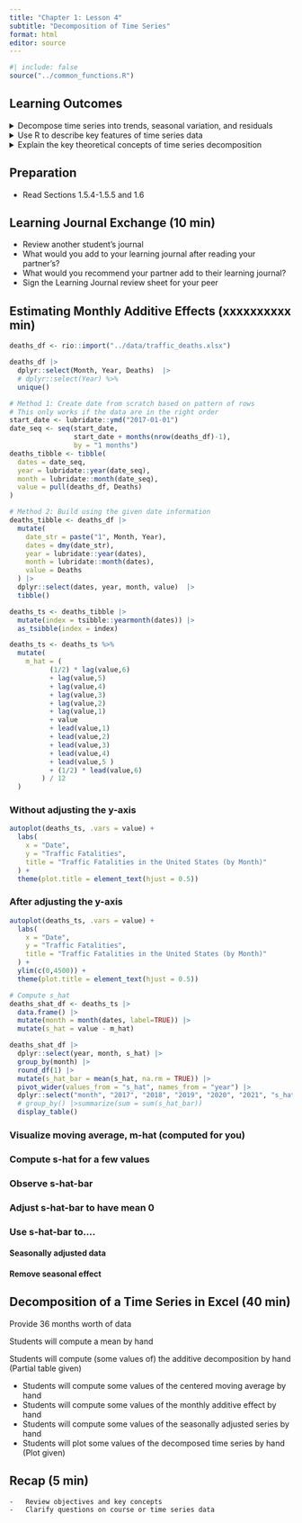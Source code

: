 ```yaml
---
title: "Chapter 1: Lesson 4"
subtitle: "Decomposition of Time Series"
format: html
editor: source
---
```


```r
#| include: false
source("../common_functions.R")
```

## Learning Outcomes

<details>
<summary>Decompose time series into trends, seasonal variation, and residuals</summary>
    -   Obtain residuals as difference between original series and trend + seasonal estimates
</details>
<details>
<summary>Use R to describe key features of time series data</summary>
    -   Remove seasonal variation of a time series
</details>
<details>
<summary>Explain the key theoretical concepts of time series decomposition</summary>
    -   Explain how to remove seasonal variation using an estimate for seasonal component of a time series
</details>



## Preparation

-   Read Sections 1.5.4-1.5.5 and 1.6


## Learning Journal Exchange (10 min)

-   Review another student's journal
-   What would you add to your learning journal after reading your partner's?
-   What would you recommend your partner add to their learning journal?
-   Sign the Learning Journal review sheet for your peer






<!-- ## Random walks (5-10 min) -->

<!-- ```          -->
<!-- -   Definition of a random walk -->
<!-- -   Example: tossing a coin and moving left or right one integer on a number line -->
<!-- ``` -->

<!-- ::: callout-solution -->
<!-- Please add simulation of random walk here -->
<!-- ::: -->






<!-- ## When to use additive vs. multiplicative decomposition (5 min) -->

<!-- -   Additive: Constant variance -->
<!-- -   Multiplicative: Variance grows with the value of the time series -->

## Estimating Monthly Additive Effects (xxxxxxxxxx min)

```r
deaths_df <- rio::import("../data/traffic_deaths.xlsx")

deaths_df |> 
  dplyr::select(Month, Year, Deaths)  |> 
  # dplyr::select(Year) %>%
  unique()

# Method 1: Create date from scratch based on pattern of rows
# This only works if the data are in the right order
start_date <- lubridate::ymd("2017-01-01")
date_seq <- seq(start_date,
                start_date + months(nrow(deaths_df)-1),
                by = "1 months")
deaths_tibble <- tibble(
  dates = date_seq,
  year = lubridate::year(date_seq),
  month = lubridate::month(date_seq),
  value = pull(deaths_df, Deaths)
)

# Method 2: Build using the given date information
deaths_tibble <- deaths_df |>
  mutate(
    date_str = paste("1", Month, Year),
    dates = dmy(date_str),
    year = lubridate::year(dates),
    month = lubridate::month(dates),
    value = Deaths
  ) |>
  dplyr::select(dates, year, month, value)  |> 
  tibble()

deaths_ts <- deaths_tibble |>
  mutate(index = tsibble::yearmonth(dates)) |>
  as_tsibble(index = index)

deaths_ts <- deaths_ts %>% 
  mutate(
    m_hat = (
          (1/2) * lag(value,6)
          + lag(value,5)
          + lag(value,4)
          + lag(value,3)
          + lag(value,2)
          + lag(value,1)
          + value
          + lead(value,1)
          + lead(value,2)
          + lead(value,3)
          + lead(value,4)
          + lead(value,5 )
          + (1/2) * lead(value,6)
        ) / 12
  )
```

### Without adjusting the y-axis
```r
autoplot(deaths_ts, .vars = value) +
  labs(
    x = "Date",
    y = "Traffic Fatalities",
    title = "Traffic Fatalities in the United States (by Month)"
  ) +
  theme(plot.title = element_text(hjust = 0.5))
```

### After adjusting the y-axis
```r
autoplot(deaths_ts, .vars = value) +
  labs(
    x = "Date",
    y = "Traffic Fatalities",
    title = "Traffic Fatalities in the United States (by Month)"
  ) +
  ylim(c(0,4500)) +
  theme(plot.title = element_text(hjust = 0.5))
```


```r
# Compute s_hat
deaths_shat_df <- deaths_ts |>
  data.frame() |>
  mutate(month = month(dates, label=TRUE)) |>
  mutate(s_hat = value - m_hat)

deaths_shat_df |>
  dplyr::select(year, month, s_hat) |> 
  group_by(month) |>
  round_df(1) |>
  mutate(s_hat_bar = mean(s_hat, na.rm = TRUE)) |>
  pivot_wider(values_from = "s_hat", names_from = "year") |>
  dplyr::select("month", "2017", "2018", "2019", "2020", "2021", "s_hat_bar") |>
  # group_by() |>summarize(sum = sum(s_hat_bar))
  display_table()


```

### Visualize moving average, m-hat (computed for you)
### Compute s-hat for a few values
### Observe s-hat-bar
### Adjust s-hat-bar to have mean 0
### Use s-hat-bar to....
#### Seasonally adjusted data
#### Remove seasonal effect



## Decomposition of a Time Series in Excel (40 min)

::: callout-caution
Provide 36 months worth of data

Students will compute a mean by hand

Students will compute (some values of) the additive decomposition by hand (Partial table given)

-   Students will compute some values of the centered moving average by hand
-   Students will compute some values of the monthly additive effect by hand
-   Students will compute some values of the seasonally adjusted series by hand
-   Students will plot some values of the decomposed time series by hand (Plot given)
:::

## Recap (5 min)

```         
-   Review objectives and key concepts
-   Clarify questions on course or time series data
```
